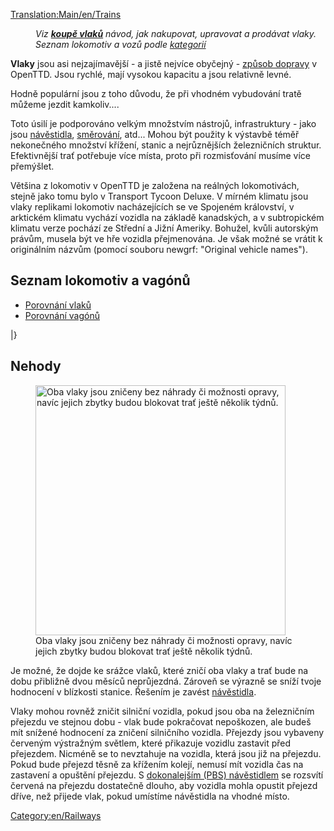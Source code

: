 {{cs/Překlad|origin= Trains
|from  = en
|to    = cs
|Percentage = 80
}}[[Translation:Main/en/Trains]]{{cs/Obsah}}
:''Viz '''[[Main/en/Buying trains|koupě vlaků]]''' návod, jak nakupovat, upravovat a prodávat vlaky.''
:''Seznam lokomotiv a vozů podle [[Category/en/Trains|kategorií]]''

'''Vlaky''' jsou asi nejzajímavější - a jistě nejvíce obyčejný - [[Main/en/Vehicles|způsob dopravy]] v OpenTTD. Jsou rychlé, mají vysokou kapacitu a jsou relativně levné.

Hodně populární jsou z toho důvodu, že při vhodném vybudování tratě můžeme jezdit kamkoliv....

Toto úsilí je podporováno velkým množstvím nástrojů, infrastruktury - jako jsou [[Main/cs/Signály|návěstidla]], [[Main/cs/Směrování|směrování]], atd...  Mohou být použity k výstavbě téměř nekonečného množství křížení, stanic a nejrůznějších železničních struktur. Efektivnější trať potřebuje více místa, proto při rozmisťování musíme více přemýšlet.

Většina z lokomotiv v OpenTTD je založena na reálných lokomotivách, stejně jako tomu bylo v Transport Tycoon Deluxe. V mírném klimatu jsou vlaky replikami lokomotiv nacházejících se ve Spojeném království, v arktickém klimatu vychází vozidla na základě kanadských, a v subtropickém klimatu verze pochází ze Střední a Jižní Ameriky. Bohužel, kvůli autorským právům, musela být ve  hře vozidla přejmenována. Je však možné se vrátit k originálním názvům (pomocí souboru newgrf: "Original vehicle names").

==Seznam lokomotiv a vagónů==

* [[Main/en/Train Comparison|Porovnání vlaků]]
* [[Main/en/Carriages Comparison|Porovnání vagónů]]

{{Template:VehicleTable/Start}}
{{Template:VehicleTable/Header|Parní}}
{{Template:VehicleTable/Row
|
*[[File:en/Kirbypaultank.png|Kirby Paul Tank Engine]] [[Main/en/Kirby Paul Tank]]
*[[File:en/Chaneyjubilee.png|Chaney "Jubilee" Engine]] [[Main/en/Chaney "Jubilee"]]
*[[File:en/Ginzua4.png|Ginzu "A4" Engine]] [[Main/en/Ginzu "A4"]]
*[[File:en/Sh8p.png|SH "8P" Engine]] [[Main/en/SH "8P"]]
|
*[[File:en/Wills280.png|Wills 2-8-0 Engine]] [[Main/en/Wills 2-8-0]]
|
*[[File:en/Wills280.png|Wills 2-8-0 Engine]] [[Main/en/Wills 2-8-0]]
|
*[[File:en/Powernautchoochoo.png|Ploddyphut Choo-Choo Engine]] [[Main/en/Ploddyphut Choo-Choo]]
*[[File:en/Ploddyphutchoochoo.png|Powernaut Choo-Choo Engine]] [[Main/en/Powernaut Choo-Choo]]
*[[File:en/Mightymoverchoochoo.png|Might Mover Choo-Choo Engine]] [[Main/en/Mightymover Choo-Choo]]
}}
{{Template:VehicleTable/Header|Dieselové}}
{{Template:VehicleTable/Row
|
*[[File:en/Manleymoreldmu.png|Manley-Morel DMU Engine]] [[Main/en/Manley-Morel DMU]]
*[[File:en/Shhendry25.png|SH/Hendry "25" Engine]] [[Main/en/SH/Hendry "25"]]
*[[File:en/Floss47.png|Floss "47" Engine]] [[Main/en/Floss "47"]]
*[[File:en/Uu37.png|UU "37" Engine]] [[Main/en/UU "37"]]
*[[File:en/Sh125.png|SH "125" Engine]] [[Main/en/SH "125"]]
*[[File:en/Dash.png|"Dash" Engine]] [[Main/en/Dash|"Dash"]]
|
*[[File:en/Mjs250.png|MJS 250 Engine]] [[Main/en/MJS250]]
*[[File:en/Kelling3100.png|Kelling 3100 Engine]] [[Main/en/Kelling 3100]]
*[[File:en/Cs4000.png|CS4000 Engine]] [[Main/en/CS4000]]
*[[File:en/Cs2400.png|CS2400 Engine]] [[Main/en/CS2400]]
*[[File:en/Mjs1000.png|MJS 1000 Engine]] [[Main/en/MJS 1000]]
*[[File:en/Centennial.png|Centennial Engine]] [[Main/en/Centennial]]
*[[File:en/Turnerturbo.png|Turner Turbo]] [[Main/en/Turner Turbo]]
|
*[[File:en/Mjs250.png|MJS 250 Engine]] [[Main/en/MJS250]]
*[[File:en/Kelling3100.png|Kelling 3100 Engine]] [[Main/en/Kelling 3100]]
*[[File:en/Cs4000.png|CS4000 Engine]] [[Main/en/CS4000]]
*[[File:en/Cs2400.png|CS2400 Engine]] [[Main/en/CS2400]]
*[[File:en/Mjs1000.png|MJS 1000 Engine]] [[Main/en/MJS 1000]]
*[[File:en/Centennial.png|Centennial Engine]] [[Main/en/Centennial]]
*[[File:en/Turnerturbo.png|Turner Turbo]] [[Main/en/Turner Turbo]]
|
*[[File:en/Ploddyphutdiesel.png|Ploddyphut Diesel]] [[Main/en/Ploddyphut Diesel]]
*[[File:en/Powernautdiesel.png|Powernaut Diesel]] [[Main/en/Powernaut Diesel]]
}}
{{Template:VehicleTable/Header|Elektrické}}
{{Template:VehicleTable/Row
|
*[[File:en/Sh30.png|SH "30" Engine]] [[Main/en/SH "30"]]
*[[File:en/Sh40.png|SH "40" Engine]] [[Main/en/SH "40"]]
*[[File:en/Tim.png|"T.I.M" Engine]] [[Main/en/T.I.M|"T.I.M."]]
*[[File:en/Asiastar.png|"Asiastar" Engine]] [[Main/en/AsiaStar|"AsiaStar"]]
|
None
|
None
|
None
}}
{{Template:VehicleTable/Header|Monorail}}
{{Template:VehicleTable/Row
|
*[[File:en/X2001.png|X2001 Monorail Engine]] [[Main/en/X2001|'X2001']]
*[[File:en/Millenniumz1.png|Milennium 'Z1' Monorail Engine]] [[Main/en/Millennium Z1|'Millennium Z1']]
|
*[[File:en/X2001.png|X2001 Monorail Engine]] [[Main/en/X2001|'X2001']]
*[[File:en/Millenniumz1.png|Milennium 'Z1' Monorail Engine]] [[Main/en/Millennium Z1|'Millennium Z1']]
|
*[[File:en/X2001.png|X2001 Monorail Engine]] [[Main/en/X2001|'X2001']]
*[[File:en/Millenniumz1.png|Milennium 'Z1' Monorail Engine]] [[Main/en/Millennium Z1|'Millennium Z1']]
|
*[[File:en/Wizzowowz99.png|Wizzowow 'Z99' Monorail Engine]] [[Main/en/Wizzowow Z99]]
}}
{{Template:VehicleTable/Header|MagLev}}
{{Template:VehicleTable/Row
|
*[[File:en/Lev1leviathan.png|MagLev Engine 1: Leviathan]] [[Main/en/Lev1 'Leviathan']]
*[[File:en/Lev2cyclops.png|MagLev Engine 2: Cyclops]] [[Main/en/Lev2 'Cyclops']]
*[[File:en/Lev3pegasus.png|MagLev Engine 3: Pegasus]] [[Main/en/Lev3 'Pegasus']]
*[[File:en/Lev4chimaerarhead.png|MagLev Engine 4: Chimaera (front)]] [[Main/en/Lev4 'Chimaera']]
|
*[[File:en/Lev1leviathan.png|MagLev Engine 1: Leviathan]] [[Main/en/Lev1 'Leviathan']]
*[[File:en/Lev2cyclops.png|MagLev Engine 2: Cyclops]] [[Main/en/Lev2 'Cyclops']]
*[[File:en/Lev3pegasus.png|MagLev Engine 3: Pegasus]] [[Main/en/Lev3 'Pegasus']]
*[[File:en/Lev4chimaerarhead.png|MagLev Engine 4: Chimaera (front)]] [[Main/en/Lev4 'Chimaera']]
|
*[[File:en/Lev1leviathan.png|MagLev Engine 1: Leviathan]] [[Main/en/Lev1 'Leviathan']]
*[[File:en/Lev2cyclops.png|MagLev Engine 2: Cyclops]] [[Main/en/Lev2 'Cyclops']]
*[[File:en/Lev3pegasus.png|MagLev Engine 3: Pegasus]] [[Main/en/Lev3 'Pegasus']]
*[[File:en/Lev4chimaerarhead.png|MagLev Engine 4: Chimaera (front)]] [[Main/en/Lev4 'Chimaera']]
|
*[[File:en/Wizzowowrocketeer.png|Toyland Wizzowow Rocketeer]] [[Main/en/Wizzowow Rocketeer]]
}}
{{Template:VehicleTable/Header|Vagóny}}
{{Template:VehicleTable/Row
|
*[[File:en/Passengercarriage.png|Standard Passenger Carriage]] [[Main/en/Passenger Carriage]]
*[[File:en/Mailvan.png|Standard Mail Van]] [[Main/en/Mail Van]]
*[[File:en/Coaltruck.png|Standard Coal Truck]] [[Main/en/Coal Car|Coal Truck]]
*[[File:en/OilTanker.png|Standard Oil Tanker]] [[Main/en/Oil Tanker]]
*[[File:en/Livestockvan.png|Standard Livestock Van]] [[Main/en/Livestock Van]]
*[[File:en/Goodsvan.png|Standard Goods Van]] [[Main/en/Goods Van]]
*[[File:en/Grainhopper.png|Standard Grain Hopper]] [[Main/en/Grain Hopper]]
*[[File:en/Woodtruck.png|Standard Wood Truck]] [[Main/en/Wood Truck]]
*[[File:en/Ironorehopper.png|Standard Iron Ore Hopper]] [[Main/en/Iron Ore Hopper]]
*[[File:en/Steeltruck.png|Standard Steel Truck]] [[Main/en/Steel Truck]]
*[[File:en/Armouredvan.png|Standard Armoured Van]] [[Main/en/Armoured Van]]
|
*[[File:en/Passengercarriagex.png|Tropical and Sub-arctic Passenger Carriage]] [[Main/en/Passenger Carriage]]
*[[File:en/Mailvan.png|Standard Mail Van]] [[Main/en/Mail Van]]
*[[File:en/Coaltruck.png|Standard Coal Truck]] [[Main/en/Coal Car|Coal Truck]]
*[[File:en/OilTanker.png|Standard Oil Tanker]] [[Main/en/Oil Tanker]]
*[[File:en/Livestockvan.png|Standard Livestock Van]] [[Main/en/Livestock Van]]
*[[File:en/Goodsvan.png|Standard Goods Van]] [[Main/en/Goods Van]]
*[[File:en/Grainhopper.png|Standard Grain Hopper]] [[Main/en/Grain Hopper]]
*[[File:en/Woodtruck.png|Standard Wood Truck]] [[Main/en/Wood Truck]]
*[[File:en/Armouredvan.png|Standard Armoured Van]] [[Main/en/Armoured Van]]
*[[File:en/Foodvan.png|Tropical and Sub-arctic Food Van]] [[Main/en/Food Van]]
*[[File:en/Papertruck.png|Tropical and Sub-arctic Paper Truck]] [[Main/en/Paper Truck]]
|
*[[File:en/Passengercarriagex.png|Tropical and Sub-arctic Passenger Carriage]] [[Main/en/Passenger Carriage]]
*[[File:en/Mailvan.png|Standard Mail Van]] [[Main/en/Mail Van]]
*[[File:en/OilTanker.png|Standard Oil Tanker]] [[Main/en/Oil Tanker]]
*[[File:en/Goodsvan.png|Standard Goods Van]] [[Main/en/Goods Van]]
*[[File:en/Grainhopper.png|Standard Grain Hopper]] [[Main/en/Grain Hopper]]
*[[File:en/Woodtruck.png|Standard Wood Truck]] [[Main/en/Wood Truck]]
*[[File:en/Armouredvan.png|Standard Armoured Van]] [[Main/en/Armoured Van]]
*[[File:en/Foodvan.png|Tropical and Sub-arctic Food Van]] [[Main/en/Food Van]]
*[[File:en/Copperorehopper.png|Tropical Copper Ore Hopper]] [[Main/en/Copper Ore Hopper]]
*[[File:en/Watertanker.png|Tropical Water Tanker]] [[Main/en/Water Tanker]]
*[[File:en/Fruittruck.png|Tropical Fruit Truck]] [[Main/en/Fruit Truck]]
*[[File:en/Rubbertruck.png|Tropcial Rubber Truck]] [[Main/en/Rubber Truck]]
|
*[[File:en/Passengercarriagetoyland.png|Standard Passenger Carriage]] [[Main/en/Passenger Carriage]]
*[[File:en/Mailvanx.png|Standard Mail Van]] [[Main/en/Mail Van]]
*[[File:en/Sugartruck.png|Toyland Sugar Truck]] [[Main/en/Sugar Truck]]
*[[File:en/Candyflosshopper.png|Toyland Candyfloss Hopper]] [[Main/en/Candyfloss Hopper]]
*[[File:en/Toffeehopper.png|Toyland Toffee Hopper]] [[Main/en/Toffee Hopper]]
*[[File:en/Bubblevan.png|Toyland Bubble Van]] [[Main/en/Bubble Van]]
*[[File:en/Colatanker.png|Toyland Cola Tanker]] [[Main/en/Cola Tanker]]
*[[File:en/Sweetvan.png|Toyland Sweet Van]] [[Main/en/Sweet Van]]
*[[File:en/Toyvan.png|Toyland Toy Van]] [[Main/en/Toy Van]]
*[[File:en/Batterytruck.png|Toyland Battery Truck]] [[Main/en/Battery Truck]]
*[[File:en/Fuzzydrinktruck.png|Toyland Fuzzy Drink Truck]] [[Main/en/Fizzy Drink Truck]]
*[[File:en/Plastictruck.png|Toyland Plastic Truck]] [[Main/en/Plastic Truck]]
}}
|}

==Nehody==

[[File:en/ZnicenyVlak.png|thumb|400px|Oba vlaky jsou zničeny bez náhrady či možnosti opravy, navíc jejich zbytky budou blokovat trať ještě několik týdnů.]]

Je možné, že dojde ke srážce vlaků, které zničí oba vlaky a trať bude na dobu přibližně dvou měsíců neprůjezdná. Zároveň se výrazně se sníží tvoje hodnocení v blízkosti stanice. Řešením je zavést [[Main/cs/Signály|návěstidla]].

Vlaky mohou rovněž zničit silniční vozidla, pokud jsou oba na železničním přejezdu ve stejnou dobu - vlak bude pokračovat nepoškozen, ale budeš mít snížené hodnocení za zničení silničního vozidla. Přejezdy jsou vybaveny červeným výstražným světlem, které přikazuje vozidlu zastavit před přejezdem. Nicméně se to nevztahuje na vozidla, která jsou již na přejezdu. Pokud bude přejezd těsně za křížením kolejí, nemusí mít vozidla čas na zastavení a opuštění přejezdu. S [[Main/en/Signály/Cs#Dokonalejší (PBS) návěstidlo|dokonalejším (PBS) návěstidlem]] se rozsvítí červená na přejezdu dostatečně dlouho, aby vozidla mohla opustit přejezd dříve, než přijede vlak, pokud umístíme návěstidla na vhodné místo.

[[Category:en/Railways]]